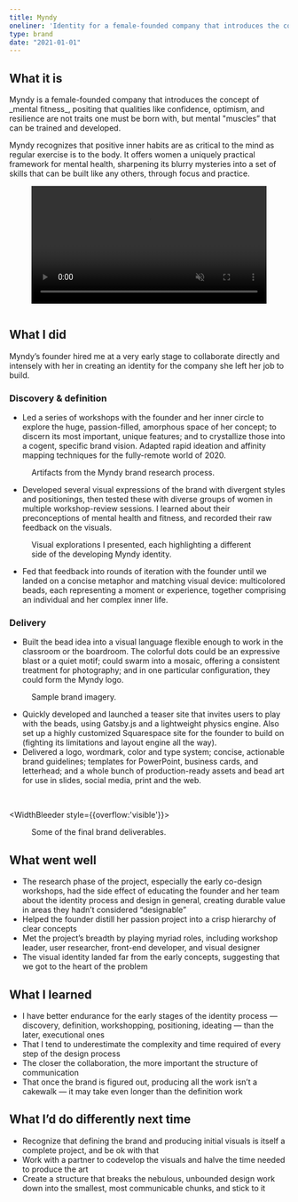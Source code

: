 ```yaml
---
title: Myndy
oneliner: 'Identity for a female-founded company that introduces the concept of mental fitness'
type: brand
date: "2021-01-01"
---
```


## What it is
<p class="bigText"> Myndy is a female-founded company that introduces the concept of _mental fitness_, positing that qualities like confidence, optimism, and resilience are not traits one must be born with, but mental "muscles” that can be trained and developed.</p>
Myndy recognizes that positive inner habits are as critical to the mind as regular exercise is to the body. It offers women a uniquely practical framework for mental health, sharpening its blurry mysteries into a set of skills that can be built like any others, through focus and practice.

<figure>
  <video loop autoplay playsinline muted width="100%" style="margin-bottom:1em">
    <source src="./splash-page.mp4" type="video/mp4" />
  </video>
</figure>

## What I did
Myndy’s founder hired me at a very early stage to collaborate directly and intensely with her in creating an identity for the company she left her job to build.
### Discovery & definition
- Led a series of workshops with the founder and her inner circle to explore the huge, passion-filled, amorphous space of her concept; to discern its most important, unique features; and to crystallize those into a cogent, specific brand vision. Adapted rapid ideation and affinity mapping techniques for the fully-remote world of 2020.

<WidthBleeder>
<figure>
      <FlexContainer breakpoint="768px">
            <JzImage filename='myndy-process-0' alt="" objectFit="contain" />
            <JzImage filename='myndy-process-1' alt="" objectFit="contain" />
      </FlexContainer>
      <FlexContainer breakpoint="768px">
            <JzImage filename='myndy-process-3' alt="" objectFit="contain" />
            <JzImage filename='myndy-process-4' alt="" objectFit="contain" />
      </FlexContainer>
<figcaption>Artifacts from the Myndy brand research process.</figcaption>
</figure>
</WidthBleeder>

- Developed several visual expressions of the brand with divergent styles and positionings, then tested these with diverse groups of women in multiple workshop-review sessions. I learned about their preconceptions of mental health and fitness, and recorded their raw feedback on the visuals.

<WidthBleeder>
<figure>
      <FlexContainer breakpoint="768px">
            <JzImage filename='fitness' alt="" objectFit="contain" />
            <JzImage filename='rhythm' alt="" objectFit="contain" />
      </FlexContainer>
      <FlexContainer breakpoint="768px">
            <JzImage filename='practical' alt="" objectFit="contain" />
            <JzImage filename='sunlight-0' alt="" objectFit="contain" />
      </FlexContainer>
      <FlexContainer breakpoint="768px">
            <JzImage filename='sunlight-1' alt="" objectFit="contain" style={{maxWidth:'50%', alignSelf: 'center'}}/>
      </FlexContainer>
      <figcaption>Visual explorations I presented, each highlighting a different side of the developing Myndy identity.</figcaption>
</figure>
</WidthBleeder>


- Fed that feedback into rounds of iteration with the founder until we landed on a concise metaphor and matching visual device: multicolored beads, each representing a moment or experience, together comprising an individual and her complex inner life.

### Delivery
- Built the bead idea into a visual language flexible enough to work in the classroom or the boardroom. The colorful dots could be an expressive blast or a quiet motif; could swarm into a mosaic, offering a consistent treatment for photography; and in one particular configuration, they could form the Myndy logo.


<WidthBleeder>
<figure>
      <FlexContainer breakpoint="768px">
            <JzImage filename='confetti 1' alt="" objectFit="contain" />
      </FlexContainer>
      <FlexContainer breakpoint="768px">
            <JzImage filename='family' alt="" objectFit="contain" />
            <JzImage filename='two women' alt="" objectFit="contain" />
      </FlexContainer>
      <FlexContainer breakpoint="768px">
            <JzImage filename='headscarf' alt="" objectFit="contain" />
            <JzImage filename='bummer girl' alt="" objectFit="contain" />
      </FlexContainer>
      <FlexContainer breakpoint="768px">
            <JzImage filename='women chatting' alt="" objectFit="contain" />
      </FlexContainer>
      <figcaption>Sample brand imagery.</figcaption>
</figure>
</WidthBleeder>


- Quickly developed and launched a teaser site that invites users to play with the beads, using Gatsby.js and a lightweight physics engine. Also set up a highly customized Squarespace site for the founder to build on (fighting its limitations and layout engine all the way).
- Delivered a logo, wordmark, color and type system; concise, actionable brand guidelines; templates for PowerPoint, business cards, and letterhead;  and a whole bunch of production-ready assets and bead art for use in slides, social media, print and the web.

<br/>

<WidthBleeder style={{overflow:'visible'}}>
<figure class="shadow">
      <FlexContainer breakpoint="768px">
            <JzImage filename='brand-color' alt="" objectFit="contain" />
            <JzImage filename='brand-logo-type' alt="" objectFit="contain" />
      </FlexContainer>
      <FlexContainer breakpoint="768px">
            <JzImage filename='brand-pyramid' alt="" objectFit="contain" />
      </FlexContainer>
      <figcaption>Some of the final brand deliverables.</figcaption>
</figure>
</WidthBleeder>



## What went well
- The research phase of the project, especially the early co-design workshops, had the side effect of educating the founder and her team about the identity process and design in general, creating durable value in areas they hadn’t considered “designable”
- Helped the founder distill her passion project into a crisp hierarchy of clear concepts
- Met the project’s breadth by playing myriad roles, including workshop leader, user researcher, front-end developer, and visual designer
- The visual identity landed far from the early concepts, suggesting that we got to the heart of the problem
## What I learned
- I have better endurance for the early stages of the identity process — discovery, definition, workshopping, positioning, ideating — than the later, executional ones
- That I tend to underestimate the complexity and time required of every step of the design process
- The closer the collaboration, the more important the structure of communication
- That once the brand is figured out, producing all the work isn’t a cakewalk — it may take even longer than the definition work
## What I’d do differently next time
- Recognize that defining the brand and producing initial visuals is itself a complete project, and be ok with that
- Work with a partner to codevelop the visuals and halve the time needed to produce the art
- Create a structure that breaks the nebulous, unbounded design work down into the smallest, most communicable chunks, and stick to it
